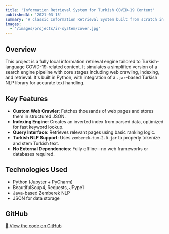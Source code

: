 ---
title: 'Information Retrieval System for Turkish COVID-19 Content'
publishedAt: '2021-03-15'
summary: 'A classic Information Retrieval System built from scratch in Python, focused on crawling, indexing, and querying Turkish COVID-19 web pages using JAR-based NLP and a fully local pipeline.'
images:
  - '/images/projects/ir-system/cover.jpg'
---

## Overview

This project is a fully local information retrieval engine tailored to Turkish-language COVID-19-related content. It simulates a simplified version of a search engine pipeline with core stages including web crawling, indexing, and retrieval. It's built in Python, with integration of a `.jar`-based Turkish NLP library for accurate text handling.

## Key Features

- **Custom Web Crawler**: Fetches thousands of web pages and stores them in structured JSON.
- **Indexing Engine**: Creates an inverted index from parsed data, optimized for fast keyword lookup.
- **Query Interface**: Retrieves relevant pages using basic ranking logic.
- **Turkish NLP Support**: Uses `zemberek-tum-2.0.jar` to properly tokenize and stem Turkish text.
- **No External Dependencies**: Fully offline—no web frameworks or databases required.

## Technologies Used

- Python (Jupyter + PyCharm)
- BeautifulSoup4, Requests, JPype1
- Java-based Zemberek NLP
- JSON for data storage

## GitHub

[🔗 View the code on GitHub](https://github.com/mertkayacs/InformatiionRetrievalSystem)
